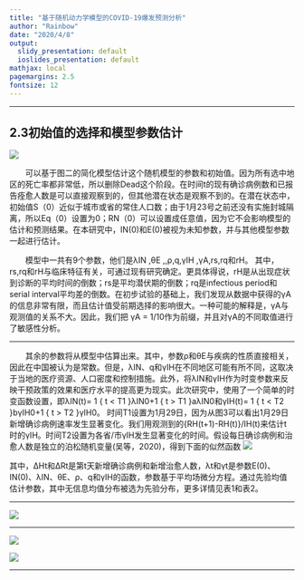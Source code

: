 ```yaml
---
title: "基于随机动力学模型的COVID-19爆发预测分析"
author: "Rainbow"
date: "2020/4/8"
output:
  slidy_presentation: default
  ioslides_presentation: default
mathjax: local
pagemargins: 2.5
fontsize: 12
---
```



----

## 2.3初始值的选择和模型参数估计
![](image/2.3.1.png)

&emsp;&emsp;可以基于图二的简化模型估计这个随机模型的参数和初始值。因为所有选中地区的死亡率都非常低，所以删除Dead这个阶段。在时间t的现有确诊病例数和已报告痊愈人数是可以直接观察到的，但其他潜在状态是观察不到的。在潜在状态中，初始值S（0）近似于城市或省的常住人口数；由于1月23号之前还没有实施封城隔离，所以Eq（0）设置为0；RN（0）可以设置成任意值，因为它不会影响模型的估计和预测结果。在本研究中，IN(0)和E(0)被视为未知参数，并与其他模型参数一起进行估计。

&emsp;&emsp;模型中一共有9个参数，他们是λIN ,θE ,,ρ,q,γIH ,γA,rs,rq和rH。
其中，rs,rq和rH与临床特征有关，可通过现有研究确定。更具体得说，rH是从出现症状到诊断的平均时间的倒数；rs是平均潜伏期的倒数；rq是infectious period和serial interval平均差的倒数。在初步试验的基础上，我们发现从数据中获得的γA的信息非常有限，而且估计值受前期选择的影响很大。一种可能的解释是，γA与观测值的关系不大。因此，我们把 γA = 1/10作为前缀，并且对γA的不同取值进行了敏感性分析。

----

&emsp;&emsp;其余的参数将从模型中估算出来。其中，参数ρ和θE与疾病的性质直接相关，因此在中国被认为是常数。但是，λIN、q和γIH在不同地区可能有所不同，这取决于当地的医疗资源、人口密度和控制措施。此外，将λIN和γIH作为时变参数来反映干预政策的效果和医疗水平的提高更为现实。此次研究中，使用了一个简单的时变函数设置，即λIN(t)= 1 { t < T1 }λIN0+1 { t > T1 }aλIN0和γIH(t)= 1 { t < T2 }bγIH0+1 { t > T2 }γIH0。
时间T1设置为1月29日，因为从图3可以看出1月29日新增确诊病例速率发生显著变化。我们用观测到的{RH(t+1)-RH(t)}/IH(t)来估计t时的γIH。时间T2设置为各省/市γIH发生显著变化的时间。假设每日确诊病例和治愈人数是独立的泊松随机变量(吴等，2020)，得到下面的似然函数
![](image/2.3.2.png)


其中，ΔHt和ΔRt是第t天新增确诊病例和新增治愈人数，λt和γt是参数E(0)、IN(0)、λIN、θE、ρ、q和γIH的函数，参数基于平均场微分方程。通过先验均值估计参数，其中无信息均值分布被选为先验分布，更多详情见表1和表2。

----

![](image/2.3.3.png)

----

![](image/2.3.4.png)

![](image/2.3.5.png)

----






